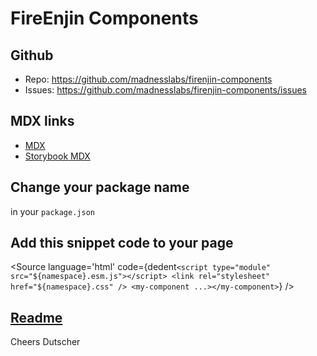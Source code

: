 
<Meta title="Getting Started" />

# FireEnjin Components

## Github
- Repo: https://github.com/madnesslabs/firenjin-components
- Issues: https://github.com/madnesslabs/firenjin-components/issues

## MDX links
- [MDX](https://mdxjs.com/getting-started)
- [Storybook MDX](https://storybook.js.org/docs/react/api/mdx)

## Change your package name
in your `package.json`

## Add this snippet code to your page
<Source
  language='html'
  code={dedent`
     <script type="module" src="${namespace}.esm.js"></script>
     <link rel="stylesheet" href="${namespace}.css" />
     <my-component ...></my-component>
  `}
/>

## [Readme](https://github.com/madnesslabs/firenjin-components/blob/main/README.md)
<Source
  language='markdown'
  code={markdown}
/>

Cheers
Dutscher
